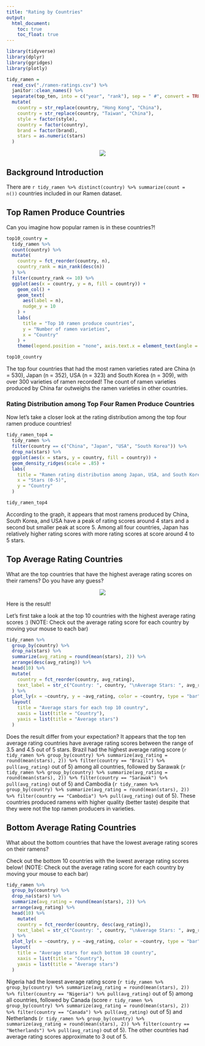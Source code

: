 ```yaml
---
title: "Rating by Countries"
output: 
  html_document:
    toc: true
    toc_float: true
---
```


```r
library(tidyverse)
library(dplyr)
library(ggridges)
library(plotly)
```

```r
tidy_ramen = 
  read_csv("./ramen-ratings.csv") %>% 
  janitor::clean_names() %>% 
  separate(top_ten, into = c("year", "rank"), sep = " #", convert = TRUE) %>% 
  mutate(
    country = str_replace(country, "Hong Kong", "China"),
    country = str_replace(country, "Taiwan", "China"),
    style = factor(style),
    country = factor(country),
    brand = factor(brand),
    stars = as.numeric(stars)
  )
```

<center><img src="pictures/ramen_world.jpg"></center>  

## Background Introduction 
There are `r tidy_ramen %>% distinct(country) %>% summarize(count = n())` countries included in our Ramen dataset. 


## Top Ramen Produce Countries
Can you imagine how popular ramen is in these countries?!
```r
top10_country = 
  tidy_ramen %>%
  count(country) %>%
  mutate(
    country = fct_reorder(country, n),
    country_rank = min_rank(desc(n))
  ) %>%
  filter(country_rank <= 10) %>% 
  ggplot(aes(x = country, y = n, fill = country)) +
    geom_col() +
    geom_text(
      aes(label = n),
      nudge_y = 10
    ) +
    labs(
      title = "Top 10 ramen produce countries",
      y = "Number of ramen varieties",
      x = "Country"
    ) +
    theme(legend.position = "none", axis.text.x = element_text(angle = 30))

top10_country
```

The top four countries that had the most ramen varieties rated are China (n = 530), Japan (n = 352), USA (n = 323) and South Korea (n = 309), with over 300 varieties of ramen recorded! The count of ramen varieties produced by China far outweighs the ramen varieties in other countries.

### Rating Distribution among Top Four Ramen Produce Countries
Now let's take a closer look at the rating distribution among the top four ramen produce countries!
```r
tidy_ramen_top4 = 
  tidy_ramen %>%
  filter(country == c("China", "Japan", "USA", "South Korea")) %>%
  drop_na(stars) %>%
  ggplot(aes(x = stars, y = country, fill = country)) + 
  geom_density_ridges(scale = .85) +
  labs(
    title = "Ramen rating distribution among Japan, USA, and South Korea",
    x = "Stars (0-5)",
    y = "Country"
  )

tidy_ramen_top4
```

According to the graph, it appears that most ramens produced by China, South Korea, and USA have a peak of rating scores around 4 stars and a second but smaller peak at score 5. Among all four countries, Japan has relatively higher rating scores with more rating scores at score around 4 to 5 stars. 



## Top Average Rating Countries
What are the top countries that have the highest average rating scores on their ramens? Do you have any guess?

<center><img src="pictures/question.jpg"></center>

Here is the result!

Let's first take a look at the top 10 countries with the highest average rating scores :)
(NOTE: Check out the average rating score for each country by moving your mouse to each bar)
```r
tidy_ramen %>%
  group_by(country) %>%
  drop_na(stars) %>%
  summarize(avg_rating = round(mean(stars), 2)) %>%
  arrange(desc(avg_rating)) %>%
  head(10) %>%
  mutate(
    country = fct_reorder(country, avg_rating),
    text_label = str_c("Country: ", country, "\nAverage Stars: ", avg_rating)
  ) %>%
  plot_ly(x = ~country, y = ~avg_rating, color = ~country, type = "bar", text = ~text_label) %>% 
  layout(
    title = "Average stars for each top 10 country",
    xaxis = list(title = "Country"),
    yaxis = list(title = "Average stars")
  )
```

Does the result differ from your expectation? It appears that the top ten average rating countries have average rating scores between the range of 3.5 and 4.5 out of 5 stars. Brazil had the highest average rating score (`r tidy_ramen %>% group_by(country) %>% summarize(avg_rating = round(mean(stars), 2)) %>% filter(country == "Brazil") %>% pull(avg_rating)` out of 5) among all countries, followed by Sarawak (`r tidy_ramen %>% group_by(country) %>% summarize(avg_rating = round(mean(stars), 2)) %>% filter(country == "Sarawak") %>% pull(avg_rating)` out of 5) and Cambodia (`r tidy_ramen %>% group_by(country) %>% summarize(avg_rating = round(mean(stars), 2)) %>% filter(country == "Cambodia") %>% pull(avg_rating)` out of 5). These countries produced ramens with higher quality (better taste) despite that they were not the top ramen producers in varieties.

## Bottom Average Rating Countries

What about the bottom countries that have the lowest average rating scores on their ramens? 

Check out the bottom 10 countries with the lowest average rating scores below!
(NOTE: Check out the average rating score for each country by moving your mouse to each bar)
```r
tidy_ramen %>%
  group_by(country) %>%
  drop_na(stars) %>%
  summarize(avg_rating = round(mean(stars), 2)) %>%
  arrange(avg_rating) %>%
  head(10) %>%
    mutate(
    country = fct_reorder(country, desc(avg_rating)),
    text_label = str_c("Country: ", country, "\nAverage Stars: ", avg_rating)
  ) %>%
  plot_ly(x = ~country, y = ~avg_rating, color = ~country, type = "bar", text = ~text_label) %>% 
  layout(
    title = "Average stars for each bottom 10 country",
    xaxis = list(title = "Country"),
    yaxis = list(title = "Average stars")
  )
```

Nigeria had the lowest average rating score (`r tidy_ramen %>% group_by(country) %>% summarize(avg_rating = round(mean(stars), 2)) %>% filter(country == "Nigeria") %>% pull(avg_rating)` out of 5) among all countries, followed by Canada (score `r tidy_ramen %>% group_by(country) %>% summarize(avg_rating = round(mean(stars), 2)) %>% filter(country == "Canada") %>% pull(avg_rating)` out of 5) and Netherlands (`r tidy_ramen %>% group_by(country) %>% summarize(avg_rating = round(mean(stars), 2)) %>% filter(country == "Netherlands") %>% pull(avg_rating)` out of 5). The other countries had average rating scores approximate to 3 out of 5.   
